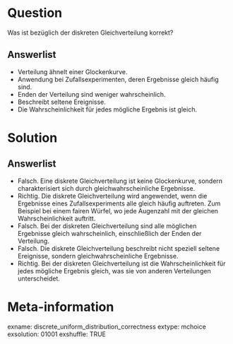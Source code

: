 Question 
======== 

Was ist bezüglich der diskreten Gleichverteilung korrekt?

Answerlist
----------

* Verteilung ähnelt einer Glockenkurve.
* Anwendung bei Zufallsexperimenten, deren Ergebnisse gleich häufig sind.
* Enden der Verteilung sind weniger wahrscheinlich.
* Beschreibt seltene Ereignisse.
* Die Wahrscheinlichkeit für jedes mögliche Ergebnis ist gleich.

Solution
========

Answerlist
----------

* Falsch. Eine diskrete Gleichverteilung ist keine Glockenkurve, sondern charakterisiert sich durch gleichwahrscheinliche Ergebnisse.
* Richtig. Die diskrete Gleichverteilung wird angewendet, wenn die Ergebnisse eines Zufallsexperiments alle gleich häufig auftreten. Zum Beispiel bei einem fairen Würfel, wo jede Augenzahl mit der gleichen Wahrscheinlichkeit auftritt.
* Falsch. Bei der diskreten Gleichverteilung sind alle möglichen Ergebnisse gleich wahrscheinlich, einschließlich der Enden der Verteilung.
* Falsch. Die diskrete Gleichverteilung beschreibt nicht speziell seltene Ereignisse, sondern gleichwahrscheinliche Ergebnisse.
* Richtig. Bei der diskreten Gleichverteilung ist die Wahrscheinlichkeit für jedes mögliche Ergebnis gleich, was sie von anderen Verteilungen unterscheidet.

Meta-information
================
exname: discrete_uniform_distribution_correctness
extype: mchoice 
exsolution: 01001
exshuffle: TRUE
